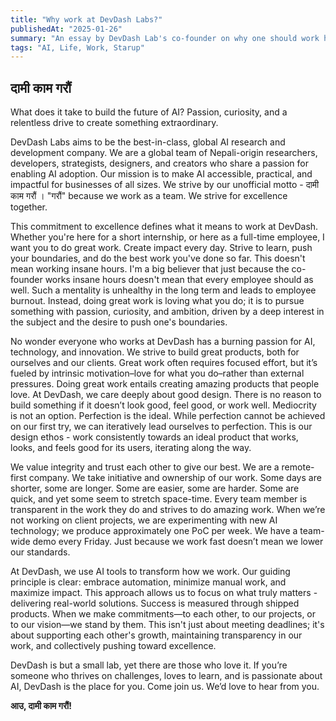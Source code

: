 ```yaml
---
title: "Why work at DevDash Labs?"
publishedAt: "2025-01-26"
summary: "An essay by DevDash Lab's co-founder on why one should work here."
tags: "AI, Life, Work, Starup"
---
```


## दामी काम गरौं

What does it take to build the future of AI? Passion, curiosity, and a relentless drive to create something extraordinary. 

DevDash Labs aims to be the best-in-class, global AI research and development company. We are a global team of Nepali-origin researchers, developers, strategists, designers, and creators who share a passion for enabling AI adoption. Our mission is to make AI accessible, practical, and impactful for businesses of all sizes. We strive by our unofficial motto - दामी काम गरौं । "गरौं" because we work as a team. We strive for excellence together. 

This commitment to excellence defines what it means to work at DevDash. Whether you're here for a short internship, or here as a full-time employee, I want you to do great work. Create impact every day. Strive to learn, push your boundaries, and do the best work you've done so far. This doesn't mean working insane hours. I'm a big believer that just because the co-founder works insane hours doesn't mean that every employee should as well. Such a mentality is unhealthy in the long term and leads to employee burnout. Instead, doing great work is loving what you do; it is to pursue something with passion, curiosity, and ambition, driven by a deep interest in the subject and the desire to push one's boundaries.

No wonder everyone who works at DevDash has a burning passion for AI, technology, and innovation. We strive to build great products, both for ourselves and our clients. Great work often requires focused effort, but it’s fueled by intrinsic motivation–love for what you do–rather than external pressures. Doing great work entails creating amazing products that people love. At DevDash, we care deeply about good design. There is no reason to build something if it doesn’t look good, feel good, or work well. Mediocrity is not an option. Perfection is the ideal. While perfection cannot be achieved on our first try, we can iteratively lead ourselves to perfection. This is our design ethos - work consistently towards an ideal product that works, looks, and feels good for its users, iterating along the way.

We value integrity and trust each other to give our best. We are a remote-first company. We take initiative and ownership of our work. Some days are shorter, some are longer. Some are easier, some are harder. Some are quick, and yet some seem to stretch space-time. Every team member is transparent in the work they do and strives to do amazing work. When we’re not working on client projects, we are experimenting with new AI technology; we produce approximately one PoC per week. We have a team-wide demo every Friday. Just because we work fast doesn’t mean we lower our standards. 

At DevDash, we use AI tools to transform how we work. Our guiding principle is clear: embrace automation, minimize manual work, and maximize impact. This approach allows us to focus on what truly matters - delivering real-world solutions. Success is measured through shipped products. When we make commitments—to each other, to our projects, or to our vision—we stand by them. This isn't just about meeting deadlines; it's about supporting each other's growth, maintaining transparency in our work, and collectively pushing toward excellence.

DevDash is but a small lab, yet there are those who love it. If you’re someone who thrives on challenges, loves to learn, and is passionate about AI, DevDash is the place for you. Come join us. We’d love to hear from you.

**आउ, दामी काम गरौं\!**